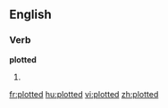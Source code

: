==English==

===Verb===
'''plotted'''

# {{past of|[[plot]]}}

[[fr:plotted]]
[[hu:plotted]]
[[vi:plotted]]
[[zh:plotted]]